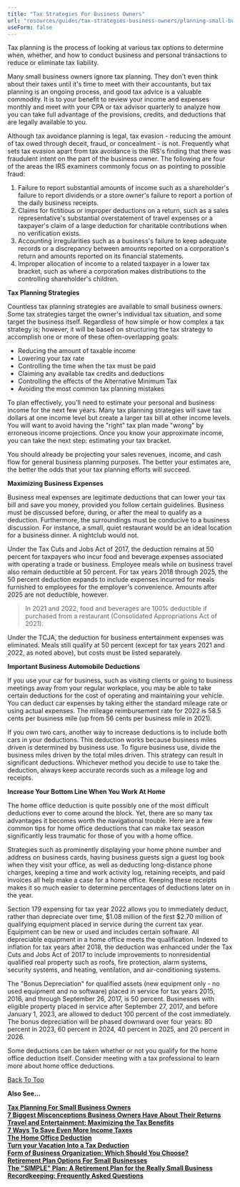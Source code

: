 ```yaml
---
title: "Tax Strategies For Business Owners"
url: "resources/guides/tax-strategies-business-owners/planning-small-business-owners-fg"
useForm: false
---
```



Tax planning is the process of looking at various tax options to determine when, whether, and how to conduct business and personal transactions to reduce or eliminate tax liability.

Many small business owners ignore tax planning. They don't even think about their taxes until it's time to meet with their accountants, but tax planning is an ongoing process, and good tax advice is a valuable commodity. It is to your benefit to review your income and expenses monthly and meet with your CPA or tax advisor quarterly to analyze how you can take full advantage of the provisions, credits, and deductions that are legally available to you.

Although tax avoidance planning is legal, tax evasion - reducing the amount of tax owed through deceit, fraud, or concealment - is not. Frequently what sets tax evasion apart from tax avoidance is the IRS's finding that there was fraudulent intent on the part of the business owner. The following are four of the areas the IRS examiners commonly focus on as pointing to possible fraud:

1.  Failure to report substantial amounts of income such as a shareholder's failure to report dividends or a store owner's failure to report a portion of the daily business receipts.
2.  Claims for fictitious or improper deductions on a return, such as a sales representative's substantial overstatement of travel expenses or a taxpayer's claim of a large deduction for charitable contributions when no verification exists.
3.  Accounting irregularities such as a business's failure to keep adequate records or a discrepancy between amounts reported on a corporation's return and amounts reported on its financial statements.
4.  Improper allocation of income to a related taxpayer in a lower tax bracket, such as where a corporation makes distributions to the controlling shareholder's children.

**Tax Planning Strategies**

Countless tax planning strategies are available to small business owners. Some tax strategies target the owner's individual tax situation, and some target the business itself. Regardless of how simple or how complex a tax strategy is; however, it will be based on structuring the tax strategy to accomplish one or more of these often-overlapping goals:

*   Reducing the amount of taxable income
*   Lowering your tax rate
*   Controlling the time when the tax must be paid
*   Claiming any available tax credits and deductions
*   Controlling the effects of the Alternative Minimum Tax
*   Avoiding the most common tax planning mistakes

To plan effectively, you'll need to estimate your personal and business income for the next few years. Many tax planning strategies will save tax dollars at one income level but create a larger tax bill at other income levels. You will want to avoid having the "right" tax plan made "wrong" by erroneous income projections. Once you know your approximate income, you can take the next step: estimating your tax bracket.

You should already be projecting your sales revenues, income, and cash flow for general business planning purposes. The better your estimates are, the better the odds that your tax planning efforts will succeed.

**Maximizing Business Expenses**

Business meal expenses are legitimate deductions that can lower your tax bill and save you money, provided you follow certain guidelines. Business must be discussed before, during, or after the meal to qualify as a deduction. Furthermore, the surroundings must be conducive to a business discussion. For instance, a small, quiet restaurant would be an ideal location for a business dinner. A nightclub would not.

Under the Tax Cuts and Jobs Act of 2017, the deduction remains at 50 percent for taxpayers who incur food and beverage expenses associated with operating a trade or business. Employee meals while on business travel also remain deductible at 50 percent. For tax years 2018 through 2025, the 50 percent deduction expands to include expenses incurred for meals furnished to employees for the employer's convenience. Amounts after 2025 are not deductible, however.

> In 2021 and 2022, food and beverages are 100% deductible if purchased from a restaurant (Consolidated Appropriations Act of 2021).

Under the TCJA, the deduction for business entertainment expenses was eliminated. Meals still qualify at 50 percent (except for tax years 2021 and 2022, as noted above), but costs must be listed separately.

**Important Business Automobile Deductions**

If you use your car for business, such as visiting clients or going to business meetings away from your regular workplace, you may be able to take certain deductions for the cost of operating and maintaining your vehicle. You can deduct car expenses by taking either the standard mileage rate or using actual expenses. The mileage reimbursement rate for 2022 is 58.5 cents per business mile (up from 56 cents per business mile in 2021).

If you own two cars, another way to increase deductions is to include both cars in your deductions. This deduction works because business miles driven is determined by business use. To figure business use, divide the business miles driven by the total miles driven. This strategy can result in significant deductions. Whichever method you decide to use to take the deduction, always keep accurate records such as a mileage log and receipts.

**Increase Your Bottom Line When You Work At Home**

The home office deduction is quite possibly one of the most difficult deductions ever to come around the block. Yet, there are so many tax advantages it becomes worth the navigational trouble. Here are a few common tips for home office deductions that can make tax season significantly less traumatic for those of you with a home office.

Strategies such as prominently displaying your home phone number and address on business cards, having business guests sign a guest log book when they visit your office, as well as deducting long-distance phone charges, keeping a time and work activity log, retaining receipts, and paid invoices all help make a case for a home office. Keeping these receipts makes it so much easier to determine percentages of deductions later on in the year.

Section 179 expensing for tax year 2022 allows you to immediately deduct, rather than depreciate over time, $1.08 million of the first $2.70 million of qualifying equipment placed in service during the current tax year. Equipment can be new or used and includes certain software. All depreciable equipment in a home office meets the qualification. Indexed to inflation for tax years after 2018, the deduction was enhanced under the Tax Cuts and Jobs Act of 2017 to include improvements to nonresidential qualified real property such as roofs, fire protection, alarm systems, security systems, and heating, ventilation, and air-conditioning systems.

The "Bonus Depreciation" for qualified assets (new equipment only - no used equipment and no software) placed in service for tax years 2015, 2016, and through September 26, 2017, is 50 percent. Businesses with eligible property placed in service after September 27, 2017, and before January 1, 2023, are allowed to deduct 100 percent of the cost immediately. The bonus depreciation will be phased downward over four years: 80 percent in 2023, 60 percent in 2024, 40 percent in 2025, and 20 percent in 2026.

Some deductions can be taken whether or not you qualify for the home office deduction itself. Consider meeting with a tax professional to learn more about home office deductions.

[Back To Top](#top)

**Also See...**

[**Tax Planning For Small Business Owners**](/resources/guides/tax-strategies-business-owners/planning-small-business-owners-fg)  
[**7 Biggest Misconceptions Business Owners Have About Their Returns**](/resources/guides/tax-strategies-business-owners/misconceptions-business-owners-fg)  
[**Travel and Entertainment: Maximizing the Tax Benefits**](/resources/guides/tax-strategies-business-owners/travel-entertainment-fg)  
[**7 Ways To Save Even More Income Taxes**](/resources/guides/tax-strategies-business-owners/save-income-taxes-fg)  
[**The Home Office Deduction**](/resources/guides/tax-strategies-business-owners/home-office-deduction-fg)  
[**Turn your Vacation Into a Tax Deduction**](/resources/guides/tax-strategies-business-owners/vacation-tax-deduction-fg)  
[**Form of Business Organization: Which Should You Choose?**](/resources/guides/tax-strategies-business-owners/form-business-organization-fg)  
[**Retirement Plan Options For Small Businesses**](/resources/guides/tax-strategies-business-owners/retirement-plan-small-businesses-fg)  
[**The "SIMPLE" Plan: A Retirement Plan for the Really Small Business**](/resources/guides/tax-strategies-business-owners/simple-plan-fg)  
[**Recordkeeping: Frequently Asked Questions**](/resources/guides/tax-strategies-business-owners/recordkeeping-faq-faq) 
